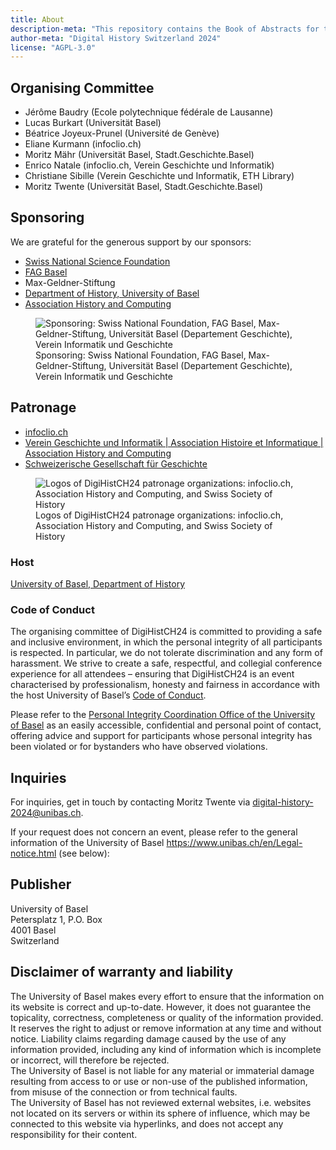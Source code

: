```yaml
---
title: About
description-meta: "This repository contains the Book of Abstracts for the Digital History Switzerland 2024. Historical Research, Digital Literacy, and Algorithmic Criticism. The data in this repository is openly available to everyone and is intended to support reproducible research."
author-meta: "Digital History Switzerland 2024"
license: "AGPL-3.0"
---
```


## Organising Committee

- Jérôme Baudry (Ecole polytechnique fédérale de Lausanne)  
- Lucas Burkart (Universität Basel)  
- Béatrice Joyeux-Prunel (Université de Genève)  
- Eliane Kurmann (infoclio.ch)  
- Moritz Mähr (Universität Basel, Stadt.Geschichte.Basel)  
- Enrico Natale (infoclio.ch, Verein Geschichte und Informatik)  
- Christiane Sibille (Verein Geschichte und Informatik, ETH Library)  
- Moritz Twente (Universität Basel, Stadt.Geschichte.Basel)

## Sponsoring

We are grateful for the generous support by our sponsors:

- [Swiss National Science Foundation](https://data.snf.ch/grants/grant/228741)  
- [FAG Basel](https://fag-basel.ch/)  
- Max-Geldner-Stiftung  
- [Department of History, University of Basel](https://dg.philhist.unibas.ch/en/)  
- [Association History and Computing](https://ahc-ch.ch/)  

![Sponsoring: Swiss National Foundation, FAG Basel, Max-Geldner-Stiftung, Universität Basel (Departement Geschichte), Verein Informatik und Geschichte](images/sponsoring_logos.png)

## Patronage

- [infoclio.ch](https://www.infoclio.ch/en "Homepage infoclio")  
- [Verein Geschichte und Informatik | Association Histoire et Informatique | Association History and Computing](https://ahc-ch.ch/ "Homepage G&I")  
- [Schweizerische Gesellschaft für Geschichte](https://www.sgg-ssh.ch/ "Homepage SGG")  

![Logos of DigiHistCH24 patronage organizations: infoclio.ch, Association History and Computing, and Swiss Society of History](images/patronage_logos.png)
  
### Host

[University of Basel, Department of History](https://dg.philhist.unibas.ch/en/)

### Code of Conduct

The organising committee of DigiHistCH24 is committed to providing a safe and inclusive environment, in which the personal integrity of all participants is respected. In particular, we do not tolerate discrimination and any form of harassment. We strive to create a safe, respectful, and collegial conference experience for all attendees – ensuring that DigiHistCH24 is an event characterised by professionalism, honesty and fairness in accordance with the host University of Basel's [Code of Conduct](https://www.unibas.ch/en/University/Administration-Services/Vice-President-s-Office-for-People-and-Culture/Culture-Diversity-and-Leadership-Development/Personal-Integrity/Code-of-Conduct.html).

Please refer to the [Personal Integrity Coordination Office of the University of Basel](https://www.unibas.ch/en/University/Administration-Services/Vice-President-s-Office-for-People-and-Culture/Culture-Diversity-and-Leadership-Development/Personal-Integrity.html) as an easily accessible, confidential and personal point of contact, offering advice and support for participants whose personal integrity has been violated or for bystanders who have observed violations.

## Inquiries

For inquiries, get in touch by contacting Moritz Twente via [digital-history-2024@unibas.ch](mailto:digital-history-2024@unibas.ch).

If your request does not concern an event, please refer to the general information of the University of Basel [https://www.unibas.ch/en/Legal-notice.html](https://www.unibas.ch/en/Legal-notice.html) (see below):

## Publisher

University of Basel  
Petersplatz 1, P.O. Box  
4001 Basel  
Switzerland

## Disclaimer of warranty and liability

The University of Basel makes every effort to ensure that the information on its website is correct and up-to-date. However, it does not guarantee the topicality, correctness, completeness or quality of the information provided. It reserves the right to adjust or remove information at any time and without notice. Liability claims regarding damage caused by the use of any information provided, including any kind of information which is incomplete or incorrect, will therefore be rejected.  
The University of Basel is not liable for any material or immaterial damage resulting from access to or use or non-use of the published information, from misuse of the connection or from technical faults.  
The University of Basel has not reviewed external websites, i.e. websites not located on its servers or within its sphere of influence, which may be connected to this website via hyperlinks, and does not accept any responsibility for their content.
